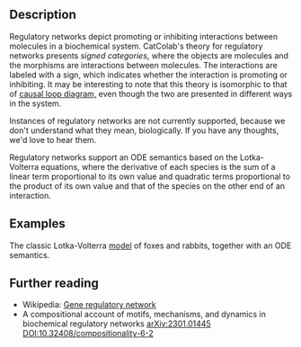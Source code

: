 
## Description

Regulatory networks depict promoting or inhibiting interactions between molecules in a biochemical system.
CatColab's theory for regulatory networks presents *signed categories*, where the objects are molecules and the morphisms are interactions between molecules. The interactions are labeled with a sign, which indicates whether the interaction is promoting or inhibiting. It may be interesting to note that 
this theory is isomorphic to that of <A
href="../causal-loop">causal loop diagram,</A>  even though the two are presented in different ways in the system.

Instances of regulatory networks are not currently supported,
because we don't understand what they mean, biologically. If you have any thoughts,
we'd love to hear them.

Regulatory networks support an ODE semantics based on the Lotka-Volterra equations, where 
the derivative of each species is the sum of a linear term proportional to its own value 
and quadratic terms proportional to the product of its own value and that of the species on the
other end of an interaction.

## Examples

The classic Lotka-Volterra [model](https://catcolab.org/model/0196b22f-b9b3-7841-a841-54fbc192148b) of foxes and rabbits, together with an ODE semantics.

## Further reading

- Wikipedia: [Gene regulatory network](https://en.wikipedia.org/wiki/Gene_regulatory_network)
- A compositional account of motifs, mechanisms, and dynamics in biochemical
  regulatory networks
  [arXiv:2301.01445](https://arxiv.org/abs/2301.01445)
  [DOI:10.32408/compositionality-6-2](https://doi.org/10.32408/compositionality-6-2)
